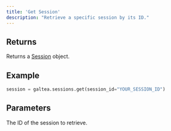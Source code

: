```yaml
---
title: 'Get Session'
description: "Retrieve a specific session by its ID."
---
```


## Returns
Returns a [Session](/concepts/product/version/session) object.

## Example
```python
session = galtea.sessions.get(session_id="YOUR_SESSION_ID")
```

## Parameters
<ResponseField name="session_id" type="string" required>
  The ID of the session to retrieve.
</ResponseField>
